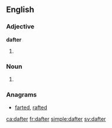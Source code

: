==English==

===Adjective===
'''dafter'''

# {{en-comparative of|daft}}

===Noun===
{{en-noun}}

# {{obsolete spelling of|daughter}}

===Anagrams===
* [[farted#English|farted]], [[rafted#English|rafted]]

[[ca:dafter]]
[[fr:dafter]]
[[simple:dafter]]
[[sv:dafter]]